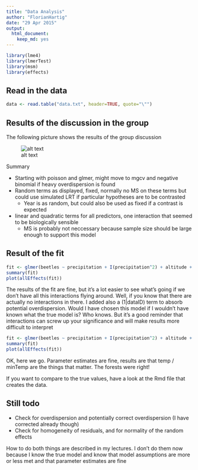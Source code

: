 ```yaml
---
title: "Data Analysis"
author: "FlorianHartig"
date: "29 Apr 2015"
output:
  html_document:
    keep_md: yes
---
```



```r
library(lme4)
library(lmerTest)
library(msm)
library(effects)
```

## Read in the data 


```r
data <- read.table("data.txt", header=TRUE, quote="\"")

```

## Results of the discussion in the group

The following picture shows the results of the group discussion

![alt text](discussion.jpg)

Summary

* Starting with poisson and glmer, might move to mgcv and negative binomial if heavy overdispersion is found
* Random terms as displayed, fixed, normally no MS on these terms but could use simulated LRT if particular hypotheses are to be contrasted
  * Year is as random, but could also be used as fixed if a contrast is expected
* linear and quadratic terms for all predictors, one interaction that seemed to be biologically sensible
  * MS is probably not neccessary because sample size should be large enough to support this model
 
## Result of the fit


```r
fit <- glmer(beetles ~ precipitation + I(precipitation^2) + altitude + I(altitude^2) + temperature + I(temperature^2) + minTemp + I(minTemp^2) + precipitation:temperature + precipitation:I(temperature^2) + (1|region/plot) + (1|technician) + (1|year), family = poisson, data = data)
summary(fit)
plot(allEffects(fit))

```

The results of the fit are fine, but it's a lot easier to see what's going if we don't have all this interactions flying around. Well, if you know that there are actually no interactions in there. I added also a  (1|dataID) term to absorb potential overdispersion. Would I have chosen this model if I wouldn't have known what the true model is? Who knows. But it's a good reminder that interactions can screw up your significance and will make results more difficult to interpret

```r
fit <- glmer(beetles ~ precipitation + I(precipitation^2) + altitude + I(altitude^2) + temperature + I(temperature^2) + minTemp + I(minTemp^2)  + (1|region/plot) + (1|technician) + (1|year) + (1|dataID), family = poisson, data = data)
summary(fit)
plot(allEffects(fit))

```

OK, here we go. Parameter estimates are fine, results are that temp / minTemp are the things that matter. The forests were right!

If you want to compare to the true values, have a look at the Rmd file that creates the data. 


## Still todo

* Check for overdispersion and potentially correct overdispersion (I have corrected already though)
* Check for homogeneity of residuals, and for normality of the random effects

How to do both things are described in my lectures. I don't do them now because I know the true model and know that model assumptions are more or less met and that parameter estimates are fine




